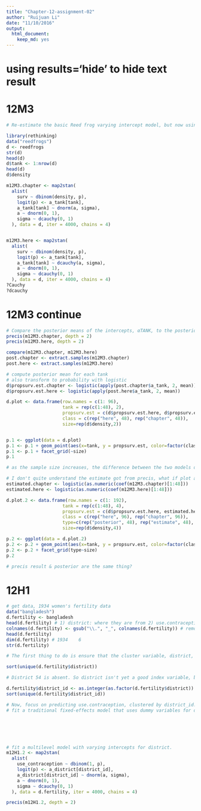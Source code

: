 ```yaml
---
title: "Chapter-12-assignment-02"
author: "Ruijuan Li"
date: "11/10/2016"
output: 
  html_document: 
    keep_md: yes
---
```

# using results='hide' to hide text result 

# 12M3
```r
# Re-estimate the basic Reed frog varying intercept model, but now using a Cauchy distribution in place of the Gaussian distribution for the varying intercepts. 

library(rethinking)
data("reedfrogs")
d <- reedfrogs
str(d)
head(d)
d$tank <- 1:nrow(d)
head(d)
d$density 

m12M3.chapter <- map2stan(
  alist(
    surv ~ dbinom(density, p),
    logit(p) <- a_tank[tank],
    a_tank[tank] ~ dnorm(a, sigma),
    a ~ dnorm(0, 1), 
    sigma ~ dcauchy(0, 1)  
  ), data = d, iter = 4000, chains = 4) 


m12M3.here <- map2stan(
  alist(
    surv ~ dbinom(density, p),
    logit(p) <- a_tank[tank],
    a_tank[tank] ~ dcauchy(a, sigma),
    a ~ dnorm(0, 1), 
    sigma ~ dcauchy(0, 1)  
  ), data = d, iter = 4000, chains = 4)
?Cauchy
?dcauchy
```

# 12M3 continue 
```r
# Compare the posterior means of the intercepts, αTANK, to the posterior means produced in the chapter, using the customary Gaussian prior. Can you explain the pattern of differences? 
precis(m12M3.chapter, depth = 2)
precis(m12M3.here, depth = 2) 

compare(m12M3.chapter, m12M3.here)
post.chapter <- extract.samples(m12M3.chapter)
post.here <- extract.samples(m12M3.here)

# compute posterior mean for each tank 
# also transform to probability with logistic 
d$propsurv.est.chapter <- logistic(apply(post.chapter$a_tank, 2, mean))
d$propsurv.est.here <- logistic(apply(post.here$a_tank, 2, mean))

d.plot <- data.frame(row.names = c(1: 96),
                     tank = rep(c(1:48), 2),
                     propsurv.est = c(d$propsurv.est.here, d$propsurv.est.chapter),
                     class = c(rep("here", 48), rep("chapter", 48)),
                     size=rep(d$density,2))


p.1 <- ggplot(data = d.plot)
p.1 <- p.1 + geom_point(aes(x=tank, y = propsurv.est, color=factor(class)))
p.1 <- p.1 + facet_grid(~size)
p.1

# as the sample size increases, the difference between the two models decreases, but which one is closer to the truth?  

# I don't quite understand the estimate got from precis, what if plot all of them together? 
estimated.chapter <- logistic(as.numeric(coef(m12M3.chapter)[1:48]))  
estimated.here <- logistic(as.numeric(coef(m12M3.here)[1:48]))

d.plot.2 <- data.frame(row.names = c(1: 192),
                     tank = rep(c(1:48), 4),
                     propsurv.est = c(d$propsurv.est.here, estimated.here, d$propsurv.est.chapter, estimated.chapter),
                     class = c(rep("here", 96), rep("chapter", 96)),
                     type=c(rep("posterior", 48), rep("estimate", 48), rep("posterior", 48), rep("estimate", 48)),
                     size=rep(d$density,4))

p.2 <- ggplot(data = d.plot.2)
p.2 <- p.2 + geom_point(aes(x=tank, y = propsurv.est, color=factor(class)))
p.2 <- p.2 + facet_grid(type~size)
p.2

# precis result & posterior are the same thing? 
```


# 12H1
```r
# get data, 1934 women's fertility data 
data("bangladesh")
d.fertility <- bangladesh
head(d.fertility) # 1) district: where they are from 2) use.contraception: 0/1 indicate yes or no 3) urban: from city or rural area 
colnames(d.fertility) <- gsub("\\.", "_", colnames(d.fertility)) # remove dots 
head(d.fertility)
dim(d.fertility) # 1934    6 
str(d.fertility)

# The first thing to do is ensure that the cluster variable, district, is a contiguous set of integers. Recall that these values will be index values inside the model. If there are gaps, you'll have parameters for which there is no data to inform them. Worse, the model probably won't run. Look at the unique values of the district variable: 

sort(unique(d.fertility$district))

# District 54 is absent. So district isn't yet a good index variable, because it's not contiguous. This is easy to fix. Just make a new variable that is contiguous. This is enough to do it: 

d.fertility$district_id <- as.integer(as.factor(d.fertility$district))
sort(unique(d.fertility$district_id))
```

```r
# Now, focus on predicting use.contraception, clustered by district_id. Do not include urban just yet.  
# fit a traditional fixed-effects model that uses dummy variables for district 






# fit a multilevel model with varying intercepts for district.  
m12H1.2 <- map2stan(
  alist(
    use_contraception ~ dbinom(1, p),
    logit(p) <- a_district[district_id],
    a_district[district_id] ~ dnorm(a, sigma),
    a ~ dnorm(0, 1), 
    sigma ~ dcauchy(0, 1)  
  ), data = d.fertility, iter = 4000, chains = 4) 

```

```r
precis(m12H1.2, depth = 2)

```














